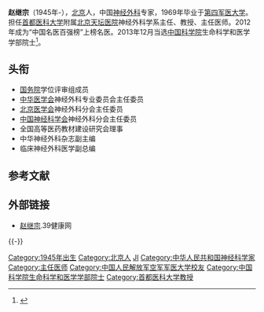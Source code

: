 '''赵继宗'''（1945年-），[[北京|北京]]人，中国[[神经外科|神经外科]]专家，1969年毕业于[[第四军医大学|第四军医大学]]。担任[[首都医科大学|首都医科大学]]附属[[北京天坛医院|北京天坛医院]]神经外科学系主任、教授、主任医师。2012年成为“中国名医百强榜”上榜名医。2013年12月当选[[中国科学院|中国科学院]]生命科学和医学学部院士<ref>{{cite web |url = http://health.sohu.com/20131223/n392244173.shtml |title = 赵继宗 韩德民当选院士 “215”培养工程成绩显著 |website = 搜狐健康 |date = 2013年12月23日 |accessdate =  |archive-date = 2020年8月11日 |archive-url = https://web.archive.org/web/20200811155434/https://health.sohu.com/20131223/n392244173.shtml |dead-url = no }}</ref>。

== 头衔 ==
*[[中华人民共和国国务院|国务院]]学位评审组成员
*[[中华医学会|中华医学会]]神经外科专业委员会主任委员
*[[北京医学会|北京医学会]]神经外科分会主任委员
*[[中国神经科学会|中国神经科学会]]神经外科分会主任委员
*全国高等医药教材建设研究会理事
*中华神经外科杂志副主编
*临床神经外科医学副总编

== 参考文献 ==
{{Reflist}}

== 外部链接 ==
*[https://web.archive.org/web/20150322171259/http://yyk.39.net/doctor/13471.html 赵继宗].39健康网

{{-}}
{{中国科学院生命科学和医学学部院士}}
{{中国科学院院士}}

{{DEFAULTSORT:ZH赵}}
[[Category:1945年出生|Category:1945年出生]]
[[Category:北京人|Category:北京人]]
[[Category:赵姓|JI]]
[[Category:中华人民共和国神经科学家|Category:中华人民共和国神经科学家]]
[[Category:主任医师|Category:主任医师]]
[[Category:中国人民解放军空军军医大学校友|Category:中国人民解放军空军军医大学校友]]
[[Category:中国科学院生命科学和医学学部院士|Category:中国科学院生命科学和医学学部院士]]
[[Category:首都医科大学教授|Category:首都医科大学教授]]